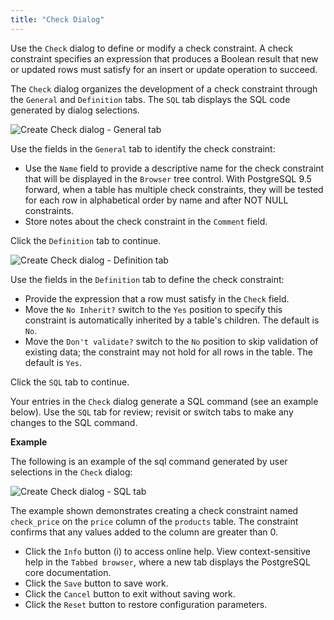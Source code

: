 ```yaml
---
title: "Check Dialog"
---
```


<div id="check_dialog" class="registered_link"></div>

Use the `Check` dialog to define or modify a check constraint. A check constraint specifies an expression that produces a Boolean result that new or updated rows must satisfy for an insert or update operation to succeed.

The `Check` dialog organizes the development of a check constraint through the `General` and `Definition` tabs. The `SQL` tab displays the SQL code generated by dialog selections.

![Create Check dialog - General tab](../../images/check_general.png)

Use the fields in the `General` tab to identify the check constraint:

-   Use the `Name` field to provide a descriptive name for the check constraint that will be displayed in the `Browser` tree control. With PostgreSQL 9.5 forward, when a table has multiple check constraints, they will be tested for each row in alphabetical order by name and after NOT NULL constraints.
-   Store notes about the check constraint in the `Comment` field.

Click the `Definition` tab to continue.

![Create Check dialog - Definition tab](../../images/check_definition.png)

Use the fields in the `Definition` tab to define the check constraint:

-   Provide the expression that a row must satisfy in the `Check` field.
-   Move the `No Inherit?` switch to the `Yes` position to specify this constraint is automatically inherited by a table's children. The default is `No`.
-   Move the `Don't validate?` switch to the `No` position to skip validation of existing data; the constraint may not hold for all rows in the table. The default is `Yes`.

Click the `SQL` tab to continue.

Your entries in the `Check` dialog generate a SQL command (see an example below). Use the `SQL` tab for review; revisit or switch tabs to make any changes to the SQL command.

**Example**

The following is an example of the sql command generated by user selections in the `Check` dialog:

![Create Check dialog - SQL tab](../../images/check_sql.png)

The example shown demonstrates creating a check constraint named `check_price` on the `price` column of the `products` table. The constraint confirms that any values added to the column are greater than 0.

-   Click the `Info` button (i) to access online help. View context-sensitive help in the `Tabbed browser`, where a new tab displays the PostgreSQL core documentation.
-   Click the `Save` button to save work.
-   Click the `Cancel` button to exit without saving work.
-   Click the `Reset` button to restore configuration parameters.
